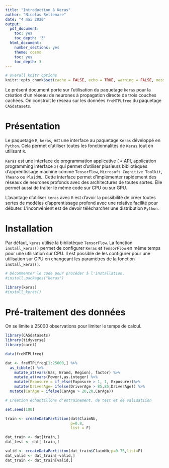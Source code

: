 ```yaml
---
title: "Introduction à Keras"
author: "Nicolas Bellemare"
date: "4 mai 2020"
output:
  pdf_document:
    toc: yes
    toc_depth: '3'
  html_document:
    number_sections: yes
    theme: cosmo
    toc: yes
    toc_depth: 3
---
```



```r
# overall knitr options
knitr::opts_chunk$set(cache = FALSE, echo = TRUE, warning = FALSE, message = FALSE)
```

Le présent document porte sur l'utilisation du paquetage `keras` pour la création d'un réseau de neurones à propagation directe de trois couches cachées. On construit le réseau sur les données `freMTPLfreq` du paquetage `CASdatasets`. 

# Présentation 

Le paquetage ` R`, ` keras`, est une interface au paquetage ` Keras` développé en ` Python`. Cela permet d'utiliser toutes les fonctionnalités de ` Keras` tout en utilisant ` R`. 

`Keras` est une interface de programmation applicative ( « API, application programming interface ») qui permet d'utiliser plusieurs bibliotèques d'apprentissage machine comme `TensorFlow`, ` Microsoft Cognitive Toolkit`, ` Theano` ou ` PlaidML`. Cette interface permet d'implémenter rapidement des réseaux de neurones profonds avec des architectures de toutes sortes. Elle permet aussi de traiter le même code sur CPU ou sur GPU.

L'avantage d'utiliser ` keras` avec ` R` est d'avoir la possibilité de créer toutes sortes de modèles d'apprentissage profond avec une relative facilité pour débuter. L'inconvénient est de devoir télécharcher une distribution `Python`. 



# Installation

Par défaut, `keras` utilise la bibliotèque `TensorFlow`. La fonction `install_keras()` permet de configurer `Keras` et `TensorFlow` en même temps pour une utilisation sur CPU. Il est possible de les configurer pour une utilisation sur GPU en changeant les paramètres de la fonction `install_keras()`. 

```r
# Décommenter le code pour procéder à l'installation.
#install.packages("keras")

library(keras)
#install_keras()

```


# Pré-traitement des données
On se limite à 25000 observations pour limiter le temps de calcul. 

```r
library(CASdatasets)
library(tidyverse)
library(caret)

data(freMTPLfreq)

dat <- freMTPLfreq[1:25000,] %>%
  as_tibble() %>%
    mutate_at(vars(Gas, Brand, Region), factor) %>%
    mutate_at(vars(Power),as.integer) %>% 
    mutate(Exposure = if_else(Exposure > 1, 1, Exposure))%>% 
    mutate(DriverAge= ifelse(DriverAge > 85,85,DriverAge)) %>% 
  mutate(CarAge = ifelse(CarAge > 20,20,CarAge))

# Création échantillons d'entrainement, de test et de validatiion

set.seed(100)

train <- createDataPartition(dat$ClaimNb,
                             p=0.8,
                             list = F)

dat_train <- dat[train,]
dat_test <- dat[-train,]

valid <- createDataPartition(dat_train$ClaimNb,p=0.75,list=F)
dat_valid <- dat_train[-valid,]
dat_train <- dat_train[valid,]

```



